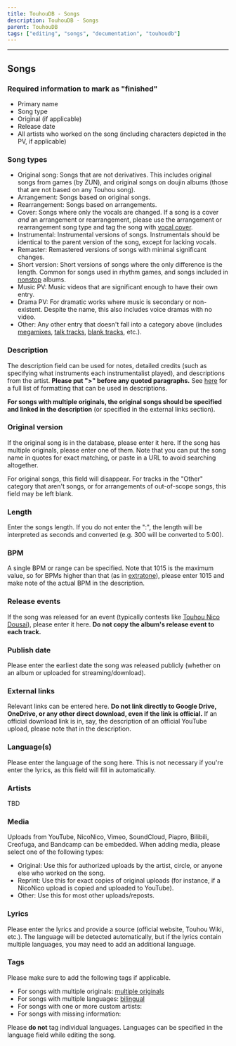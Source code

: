 ---
title: TouhouDB - Songs
description: TouhouDB - Songs
parent: TouhouDB
tags: ["editing", "songs", "documentation", "touhoudb"]
---

----

## Songs

### Required information to mark as "finished"

* Primary name
* Song type
* Original (if applicable)
* Release date
* All artists who worked on the song (including characters depicted in the PV, if applicable)

### Song types

* Original song: Songs that are not derivatives. This includes original songs from games (by ZUN), and original songs on doujin albums (those that are not based on any Touhou song).
* Arrangement: Songs based on original songs.
* Rearrangement: Songs based on arrangements.
* Cover: Songs where only the vocals are changed. If a song is a cover *and* an arrangement or rearrangement, please use the arrangement or rearrangement song type and tag the song with [vocal cover](https://touhoudb.com/T/76).
* Instrumental: Instrumental versions of songs. Instrumentals should be identical to the parent version of the song, except for lacking vocals.
* Remaster: Remastered versions of songs with minimal significant changes.
* Short version: Short versions of songs where the only difference is the length. Common for songs used in rhythm games, and songs included in [nonstop](https://touhoudb.com/T/614) albums.
* Music PV: Music videos that are significant enough to have their own entry.
* Drama PV: For dramatic works where music is secondary or non-existent. Despite the name, this also includes voice dramas with no video.
* Other: Any other entry that doesn't fall into a category above (includes [megamixes](https://touhoudb.com/T/846), [talk tracks](https://touhoudb.com/T/959), [blank tracks](https://touhoudb.com/T/1610), etc.).

### Description

The description field can be used for notes, detailed credits (such as specifying what instruments each instrumentalist played), and descriptions from the artist. **Please put ">" before any quoted paragraphs.** See [here](https://docs.github.com/en/get-started/writing-on-github/getting-started-with-writing-and-formatting-on-github/basic-writing-and-formatting-syntax) for a full list of formatting that can be used in descriptions.

**For songs with multiple originals, the original songs should be specified and linked in the description** (or specified in the external links section).

### Original version

If the original song is in the database, please enter it here. If the song has multiple originals, please enter one of them. Note that you can put the song name in quotes for exact matching, or paste in a URL to avoid searching altogether.

For original songs, this field will disappear. For tracks in the "Other" category that aren't songs, or for arrangements of out-of-scope songs, this field may be left blank.

### Length

Enter the songs length. If you do not enter the ":", the length will be interpreted as seconds and converted (e.g. 300 will be converted to 5:00).

### BPM

A single BPM or range can be specified. Note that 1015 is the maximum value, so for BPMs higher than that (as in [extratone](https://touhoudb.com/T/1029)), please enter 1015 and make note of the actual BPM in the description.

### Release events

If the song was released for an event (typically contests like [Touhou Nico Dousai](https://touhoudb.com/Es/113/touhou-nico-dousai)), please enter it here. **Do not copy the album's release event to each track.**

### Publish date

Please enter the earliest date the song was released publicly (whether on an album or uploaded for streaming/download).

### External links

Relevant links can be entered here. **Do not link directly to Google Drive, OneDrive, or any other direct download, even if the link is official.** If an official download link is in, say, the description of an official YouTube upload, please note that in the description.

### Language(s)

Please enter the language of the song here. This is not necessary if you're enter the lyrics, as this field will fill in automatically.

### Artists

TBD

### Media

Uploads from YouTube, NicoNico, Vimeo, SoundCloud, Piapro, Bilibili, Creofuga, and Bandcamp can be embedded. When adding media, please select one of the following types:

* Original: Use this for authorized uploads by the artist, circle, or anyone else who worked on the song.
* Reprint: Use this for exact copies of original uploads (for instance, if a NicoNico upload is copied and uploaded to YouTube).
* Other: Use this for most other uploads/reposts.

### Lyrics

Please enter the lyrics and provide a source (official website, Touhou Wiki, etc.). The language will be detected automatically, but if the lyrics contain multiple languages, you may need to add an additional language.

### Tags

Please make sure to add the following tags if applicable.

* For songs with multiple originals: [multiple originals]()
* For songs with multiple languages: [bilingual]()
* For songs with one or more custom artists:
* For songs with missing information:

Please **do not** tag individual languages. Languages can be specified in the language field while editing the song.
